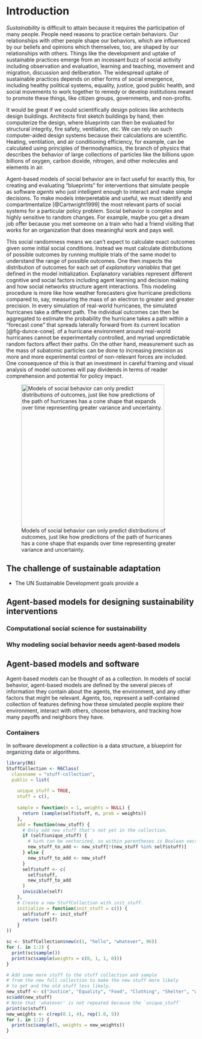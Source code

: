 # Introduction

*Sustainability* is difficult to attain because it requires the participation of many people. People need reasons to practice certain behaviors. Our relationships with other people shape our behaviors, which are influenced by our beliefs and opinions which themselves, too, are shaped by our relationships with others. Things like the development and uptake of sustainable practices emerge from an incessant buzz of social activity including observation and evaluation, learning and teaching, movement and migration, discussion and deliberation. The widespread uptake of sustainable practices depends on other forms of social emergence, including healthy political systems, equality, justice, good public health, and social movements to work together to remedy or develop institutions meant to promote these things, like citizen groups, governments, and non-profits.

It would be great if we could scientifically design policies like architects design buildings. Architects first sketch buildings by hand, then computerize the design, where blueprints can then be evaluated for structural integrity, fire safety, ventilation, etc. We can rely on such computer-aided design systems because their calculations are scientific. Heating, ventilation, and air conditioning efficiency, for example, can be calculated using principles of thermodynamics, the branch of physics that describes the behavior of large collections of particles like the billions upon billions of oxygen, carbon dioxide, nitrogen, and other molecules and elements in air.

Agent-based models of social behavior are in fact useful for exactly this, for creating and evaluating "blueprints" for interventions that simulate people as software *agents* who just intelligent enough to interact and make simple decisions. To make models interperetable and useful, we must identify and compartmentalize [@Cartwright1999] the most relevant parts of social systems for a particular policy problem. Social behavior is complex and highly sensitive to random changes. For example, maybe you get a dream job offer because you met someone on a train who had a friend visiting that works for an organization that does meaningful work and pays well.

This social randomness means we can't expect to calculate exact outcomes given some initial social conditions. Instead we must calculate distributions of possible outcomes by running multiple trials of the same model to understand the range of possible outcomes. One then inspects the distribution of outcomes for each set of *explanatory variables* that get defined in the model initialization. Explanatory variables represent different cognitive and social factors including agent learning and decision making and how social networks structure agent interactions. This modeling procedure is more like how weather forecasters give hurricane predictions compared to, say, measuring the mass of an electron to greater and greater precision. In every simulation of real-world hurricanes, the simulated hurricanes take a different path. The individual outcomes can then be aggregated to estimate the probability the hurricane takes a path within a "forecast cone" that spreads laterally forward from its current location [@fig-dunce-cone]. of a hurricane environment around real-world hurricanes cannot be experimentally controlled, and myriad unpredictable random factors affect their paths. On the other hand, measurement such as the mass of subatomic particles can be done to increasing precision as more and more experimental control of non-relevant forces are included. One consequence of this is that an investment in careful framing and visual analysis of model outcomes will pay dividends in terms of reader comprehension and potential for policy impact.

![Models of social behavior can only predict distributions of outcomes, just like how predictions of the path of hurricanes has a cone shape that expands over time representing greater variance and uncertainty.](https://media1.giphy.com/media/v1.Y2lkPTc5MGI3NjExZm91cXZ1cnk5cnY3MWZjbDdqZmI4aWJpNW41Y28xb3VkYzV0a3lxMSZlcD12MV9pbnRlcm5hbF9naWZfYnlfaWQmY3Q9Zw/j3766xIPcI45luQNQs/giphy.gif){#fig-dunce-cone fig-align="center" width="380"}

## The challenge of sustainable adaptation

-   The UN Sustainable Development goals provide a

## Agent-based models for designing sustainability interventions

### Computational social science for sustainability

### Why modeling social behavior needs agent-based models

## Agent-based models and software

Agent-based models can be thought of as a collection. In models of social behavior, agent-based models are defined by the several pieces of information they contain about the agents, the environment, and any other factors that might be relevant. Agents, too, represent a self-contained collection of features defining how these simulated people explore their environment, interact with others, choose behaviors, and tracking how many payoffs and neighbors they have.

### Containers

In software development a *collection* is a data structure, a blueprint for organizing data or algorithms.

```r
library(R6)
StuffCollection <- R6Class(
  classname = "stuff-collection", 
  public = list(
    
    unique_stuff = TRUE,
    stuff = c(),
    
    sample = function(n = 1, weights = NULL) {
      return (sample(self$stuff, n, prob = weights))
    },
    add = function(new_stuff) {
      # Only add new stuff that's not yet in the collection.
      if (self$unique_stuff) {
        # %in% can be vectorized, so within parentheses is Boolean vector.
        new_stuff_to_add <- new_stuff[!(new_stuff %in% self$stuff)]
      } else {
        new_stuff_to_add <- new_stuff
      }
      self$stuff <- c(
        self$stuff, 
        new_stuff_to_add
      )
      invisible(self)
    },
    # Create a new StuffCollection with init_stuff.
    initialize = function(init_stuff = c()) {
      self$stuff <- init_stuff
      return (self)
    }
))

sc <- StuffCollection$new(c(1, "hello", "whatever", 96))
for (. in 1:2) {
  print(sc$sample())
  print(sc$sample(weights = c(0, 1, 1, 0)))
}
```

```r
# Add some more stuff to the stuff collection and sample 
# from the new full collection to make the new stuff more likely
# to get and the old stuff less likely.
new_stuff <- c("Justice", "Equality", "Food", "Clothing", "Shelter", "whatever")
sc$add(new_stuff)
# Note that 'whatever' is not repeated because the `unique_stuff` 
print(sc$stuff)
new_weights <- c(rep(0.1, 4), rep(1.0, 5))
for (. in 1:2) {
  print(sc$sample(5, weights = new_weights))
}
```

